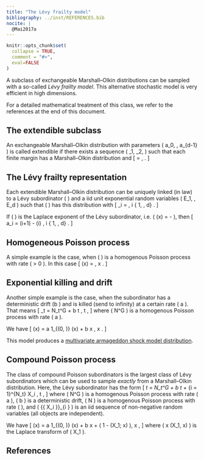 ```yaml
---
title: "The Lévy frailty model"
bibliography: ../inst/REFERENCES.bib
nocite: |
  @Mai2017a
---
```


```r
knitr::opts_chunk$set(
  collapse = TRUE,
  comment = "#>",
  eval=FALSE
)
```

A subclass of exchangeable Marshall--Olkin distributions can be sampled with a so-called *Lévy frailty model*.
This alternative stochastic model is very efficient in high dimensions.

For a detailed mathematical treatment of this class, we refer to the references at the end of this document.


## The extendible subclass

An exchangeable Marshall--Olkin distribution with parameters \( a_0, \ldots, a_{d-1} \) is called extendible if there exists a sequence \( \tau_1, \tau_2, \ldots \) such that each finite margin has a Marshall--Olkin distribution and
\[
  \mathbb{P}{\left( \tau_1 > t_1 , \ldots \tau_d > t_d \right)}
    = \exp{\left \{ - \sum_{i = 0}^{d-1} a_i t_{[i+1]} \right \}}, \quad \boldsymbol{t} \geq 0 .
\]


## The Lévy frailty representation

Each extendible Marshall--Olkin distribution can be uniquely linked (in law) to a Lévy subordinator \( \Lambda \) and a iid unit exponential random variables \( E_1, \ldots , E_d \) such that \( \boldsymbol{\tau} \) has this distribution with
\[
  \tau_i
    = \inf{\left \{ t > 0 \ : \ \Lambda_t \geq E_i \right \}}, \quad i \in \{ 1, \ldots, d\} .
\]

If \( \psi \) is the Laplace exponent of the Lévy subordinator, i.e. \( \psi (x) = -\log\mathbb{E}{[\exp{\{ - x \Lambda_1\}}]} \), then
\[
  a_i
    = \psi (i+1) - \psi(i) , \quad i \in \{ 1, \ldots, d\} .
\]

## Homogeneous Poisson process

A simple example is the case, when \( \Lambda \) is a homogenous Poisson process with rate \( \lambda > 0 \).
In this case
\[
  \psi (x)
    = \lambda {\left( 1 - \exp{\{ -x\}} \right)} , \quad x \geq 0 .
\]


## Exponential killing and drift

Another simple example is the case, when the subordinator has a deterministic drift \(b \geq 0 \) and is killed (send to infinity) at a certain rate \( a \geq 0 \).
That means
\[
  \Lambda_t
    = N_t^G \cdot \infty + b t , \quad t \geq 0 ,
\]
where \( N^G \) is a homogenous Poisson process with rate \( a \).

We have
\[
  \psi (x)
    = a 1_{(0, \infty)} (x)
      + b x , \quad x \geq 0 .
\]

This model produces a [multivariate armageddon shock model distribution](Armageddon-ESM-distribution.html).


## Compound Poisson process

The class of compound Poisson subordinators is the largest class of Lévy subordinators which can be used to sample *exactly* from a Marshall--Olkin distribution.
Here, the Lévy subordinator has the form
\[
  \Lambda_t
    = N_t^G \cdot \infty
      + b t
      + \sum_{i = 1}^{N_t} X_i , \quad t \geq 0 ,
\]
where \( N^G \) is a homogenous Poisson process with rate \( a \geq 0 \), \( b \geq 0 \) is a deterministic drift, \( N \) is a homogenous Poisson process with rate \( \lambda \geq 0 \), and \( {\{ X_i \}}_{i \in \mathbb{N}} \) is an iid sequence of non-negative random variables (all objects are independent).

We have
\[
  \psi (x)
    = a 1_{(0, \infty)} (x)
      + b x
      + \lambda \left( 1 - \mathcal{L} (X_1; x) \right), \quad x \geq 0 ,
\]
where \( x \mapsto \mathcal{L} (X_1, x) \) is the Laplace transform of \( X_1 \).


## References
